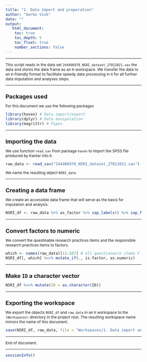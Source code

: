 ```yaml
---
title: "1. Data import and preperation"
author: "Gerko Vink"
date: ""
output: 
   html_document:
    toc: true
    toc_depth: 5
    toc_float: true
    number_sections: false
---
```

  
<style type="text/css">
  
body{ /* Normal  */
  font-size: 12px;
  }
td {  /* Table  */
  font-size: 12px;
}
h1.title {
  font-size: 18px;
  color: DarkBlue;
}
h1 { /* Header 1 */
  font-size: 18px;
}
h2 { /* Header 2 */
  font-size: 18px;
}
h3 { /* Header 3 */
  font-size: 18px;
}
code.r{ /* Code block */
  font-size: 12px;
}
pre { /* Code block - determines code spacing between lines */
  font-size: 14px;
}
</style>

---

This script reads in the data set `244406978_NSRI_dataset_27012021.sav` the data and stores the data frame as an `R`-workspace. We transfer the data to an `R`-friendly format to facilitate speedy data processing in `R` for all further data imputation and analyses steps. 

---


# Packages used
For this document we use the following packages
```r
library(haven) # Data import/export
library(dplyr) # Data manipulation
library(magrittr) # Pipes
```

---

# Importing the data
We use function `read_sav` from package `haven` to import the SPSS file produced by Kantar into `R`. 
```r
raw_data <- read_sav("244406978_NSRI_dataset_27012021.sav")
```
We name the resulting object `NSRI_data`

---

# Creating a data frame
We create an accessible data frame that will serve as the basis for imputation and analysis. 
```r

NSRI_df <- raw_data %>% as_factor %>% zap_labels() %>% zap_formats() %>% zap_label()
```

---

# Convert factors to numeric
We convert the questinable research practices items and the responsible research practices items to factors. 
```r
which <- names(raw_data)[11:107] # all questionaire items F and RP
NSRI_df[, which] %<>% mutate_if(., is.factor, as.numeric)
```

---

# Make `ID` a character vector
```r
NSRI_df %<>% mutate(ID = as.character(ID)) 
```

---

# Exporting the workspace
We export the objects `NSRI_df` and `raw_data` in an `R` workspace to the `\Workspaces\` directory in the project root. The resulting workspace name mirrors the name of this document. 
```r
save(NSRI_df, raw_data, file = "Workspaces/1. Data import and preparation.Rdata")
```


---

End of document. 

---

```r
sessionInfo()
```

